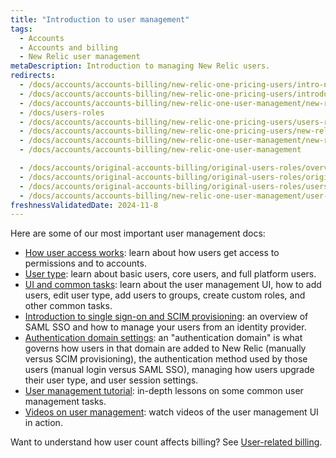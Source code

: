 ```yaml
---
title: "Introduction to user management"
tags:
  - Accounts
  - Accounts and billing
  - New Relic user management
metaDescription: Introduction to managing New Relic users.
redirects:
  - /docs/accounts/accounts-billing/new-relic-one-pricing-users/intro-new-relic-user-management
  - /docs/accounts/accounts-billing/new-relic-one-pricing-users/introduction-managing-users
  - /docs/accounts/accounts-billing/new-relic-one-user-management/new-relic-one-user-model-understand-user-structure
  - /docs/users-roles
  - /docs/accounts/accounts-billing/new-relic-one-pricing-users/users-roles
  - /docs/accounts/accounts-billing/new-relic-one-pricing-users/new-relic-one-user-model
  - /docs/accounts/accounts-billing/new-relic-one-user-management/new-relic-one-user-model
  - /docs/accounts/accounts-billing/new-relic-one-user-management

  - /docs/accounts/original-accounts-billing/original-users-roles/overview-user-models
  - /docs/accounts/original-accounts-billing/original-users-roles/original-account-structure
  - /docs/accounts/original-accounts-billing/original-users-roles/users-roles-original-user-model
  - /docs/accounts/accounts-billing/new-relic-one-user-management/user-management-ui-and-tasks
freshnessValidatedDate: 2024-11-8
---
```



Here are some of our most important user management docs:

* [How user access works](/docs/accounts/accounts-billing/new-relic-one-user-management/user-management-concepts): learn about how users get access to permissions and to accounts.
* [User type](/docs/accounts/accounts-billing/new-relic-one-user-management/user-type): learn about basic users, core users, and full platform users.
* [UI and common tasks](/docs/accounts/accounts-billing/new-relic-one-user-management/user-management-ui-and-tasks/): learn about the user management UI, how to add users, edit user type, add users to groups, create custom roles, and other common tasks.
* [Introduction to single sign-on and SCIM provisioning](/docs/accounts/accounts-billing/new-relic-one-user-management/introduction-saml-scim): an overview of SAML SSO and how to manage your users from an identity provider.
* [Authentication domain settings](/docs/accounts/accounts-billing/new-relic-one-pricing-users/configure-authentication-domains): an "authentication domain" is what governs how users in that domain are added to New Relic (manually versus SCIM provisioning), the authentication method used by those users (manual login versus SAML SSO), managing how users upgrade their user type, and user session settings.
* [User management tutorial](/docs/accounts/accounts-billing/new-relic-one-user-management/tutorial-add-new-user-groups-roles-new-relic-one-user-model): in-depth lessons on some common user management tasks.
* [Videos on user management](/docs/accounts/accounts-billing/new-relic-one-user-management/user-mgmt-videos): watch videos of the user management UI in action.

Want to understand how user count affects billing? See [User-related billing](/docs/accounts/accounts-billing/new-relic-one-pricing-users/new-relic-one-pricing-billing#user-count).
